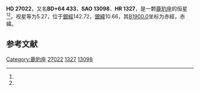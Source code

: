 {{Starbox begin
| name = HD 27022
}}
{{Starbox observe
| epoch = [[J2000.0|J2000.0]]
| constell = [[鹿豹座|鹿豹座]]<ref name=SIMBAD>{{cite web
 | url=http://simbad.u-strasbg.fr/simbad/sim-id?Ident=HR+1327
 | title=Pulsating variable Star
 | publisher=Centre de Données astronomiques de Strasbourg
 | work=SIMBAD
 | accessdate=2012-07-13
 | archive-date=2021-12-30
 | archive-url=https://web.archive.org/web/20211230005954/https://simbad.u-strasbg.fr/simbad/sim-id?Ident=HR+1327
 | dead-url=no
 }}</ref><ref name=DATA>{{cite web
 | url=http://vizier.u-strasbg.fr/viz-bin/VizieR-5?-out.add=.&-source=5050&-corr=PK=HR&-out.max=9999&HR=1327
 | title=VizieR Detailed Page
 | accessdate=2012-07-13
 | archive-date=2016-03-05
 | archive-url=https://web.archive.org/web/20160305091442/http://vizier.u-strasbg.fr/viz-bin/VizieR-5?-out.add=.&-source=5050&-corr=PK=HR&-out.max=9999&HR=1327
 | dead-url=no
 }}</ref>
| 星官 = 
| ra = {{RA|4|20|40.3}}<ref name=SIMBAD /><ref name=DATA />
| dec = {{DEC|+65|8|26}}<ref name=SIMBAD /><ref name=DATA />
| appmag_v = 5.27<ref name=SIMBAD /><ref name=DATA />
}}
{{Starbox character
| class = G5IIb<ref name=SIMBAD /><ref name=DATA />
| b-v = 0.81<ref name=SIMBAD /><ref name=DATA />
| u-b = 0.47<ref name=SIMBAD /><ref name=DATA />
| r-i = 0.43<ref name=SIMBAD /><ref name=DATA />
| variable = 
}}
{{Starbox astrometry
| radial_v = 0.47
| prop_mo_ra = -19
| parallax = 
| p_error = 
}}
{{Starbox catalog
| names =BD+64 433，[[SAO星表|SAO]] 13098，[[HD星表|HD]] 27022，[[HR星表|HR]] 1327}}
{{Starbox reference |Simbad=HR+1327}}
{{Starbox end}}

'''HD 27022'''，又名'''BD+64 433'''，'''SAO 13098'''、'''HR 1327'''，是一颗[[鹿豹座|鹿豹座]]的恒星<ref name=SIMBAD /><ref name=DATA />，视星等为5.27，位于[[銀道座標系|銀經]]142.72，[[銀道座標系|銀緯]]10.66，其[[B1900.0|B1900.0]]坐标为赤經{{RA|4|11|15.6}}，赤緯{{DEC|+64|10.66|47}}。

== 参考文献 ==
{{reflist}}

{{star-stub}}

[[Category:鹿豹座|Category:鹿豹座]]
[[Category:HD和HDE天體|27022]]
[[Category:HR天體|1327]]
[[Category:SAO天體|13098]]